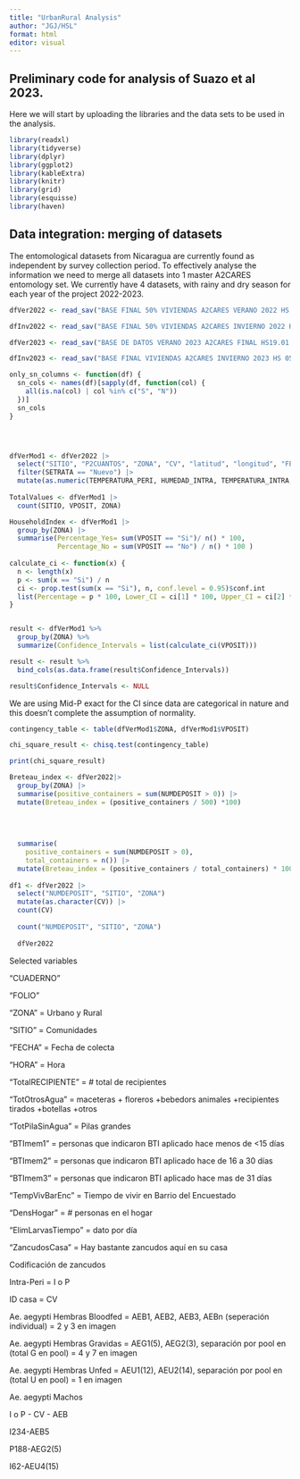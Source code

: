 ```yaml
---
title: "UrbanRural Analysis"
author: "JGJ/HSL"
format: html
editor: visual
---
```


## Preliminary code for analysis of Suazo et al 2023.

Here we will start by uploading the libraries and the data sets to be used in the analysis.

```r

library(readxl)
library(tidyverse)
library(dplyr)
library(ggplot2)
library(kableExtra)
library(knitr)
library(grid)
library(esquisse)
library(haven)
```

## Data integration: merging of datasets

The entomological datasets from Nicaragua are currently found as independent by survey collection period. To effectively analyse the information we need to merge all datasets into 1 master A2CARES entomology set. We currently have 4 datasets, with rainy and dry season for each year of the project 2022-2023.

```r
dfVer2022 <- read_sav("BASE FINAL 50% VIVIENDAS A2CARES VERANO 2022 HS.sav")

dfInv2022 <- read_sav("BASE FINAL 50% VIVIENDAS A2CARES INVIERNO 2022 HS.sav")

dfVer2023 <- read_sav("BASE DE DATOS VERANO 2023 A2CARES FINAL HS19.01.2024.sav")

dfInv2023 <- read_sav("BASE FINAL VIVIENDAS A2CARES INVIERNO 2023 HS 05.02.20246PM.sav")

only_sn_columns <- function(df) {
  sn_cols <- names(df)[sapply(df, function(col) {
    all(is.na(col) | col %in% c("S", "N"))
  })]
  sn_cols
}




dfVerMod1 <- dfVer2022 |>
  select("SITIO", "P2CUANTOS", "ZONA", "CV", "latitud", "longitud", "FECHA_INTRA", "HORA_INTRA", "HORA_PERI", "HUMEDAD_INTRA", "TEMPERATURA_INTRA", "TEMPERATURA_PERI", "HUMEDAD_PERI", "VPOSIT", "CUADERNO", "F", "SETRATA", "TEMPERATURA_PERI", "NUMDEPOSIT", "DEPOSITO", "NUMDEPO", "VPOSIT", "CANTIDAD_AEDES_INTRA", "HEMBRAS_LIGERO_INTRA","MACHOS_INTRA", "CANTIDAD_AEDES_PERI", "HEMBRAS_LIGERO_PERI", "total_adultos_AE", "cantidad_hembras_intra", "cantidad_hembras_peri","CLUSTER", "UTIL", "l1ae_sum", "l2ae_sum", "l3ae_sum", "l4ae_sum", "pupaae_sum") |>
  filter(SETRATA == "Nuevo") |>
  mutate(as.numeric(TEMPERATURA_PERI, HUMEDAD_INTRA, TEMPERATURA_INTRA, HUMEDAD_PERI, VPOSIT, NUMDEPOSIT, DEPOSITO, NUMDEPO, VPOSIT, CANTIDAD_AEDES_INTRA, HEMBRAS_LIGERO_INTRA, MACHOS_INTRA, CANTIDAD_AEDES_PERI, HEMBRAS_LIGERO_PERI, total_adultos_AE, cantidad_hembras_intra, cantidad_hembras_peri, CLUSTER, l1ae_sum, l2ae_sum, l3ae_sum, l4ae_sum,pupaae_sum))
           
TotalValues <- dfVerMod1 |>
  count(SITIO, VPOSIT, ZONA)

HouseholdIndex <- dfVerMod1 |>
  group_by(ZONA) |>
  summarise(Percentage_Yes= sum(VPOSIT == "Si")/ n() * 100,
            Percentage_No = sum(VPOSIT == "No") / n() * 100 )
 
calculate_ci <- function(x) {
  n <- length(x)
  p <- sum(x == "Si") / n
  ci <- prop.test(sum(x == "Si"), n, conf.level = 0.95)$conf.int
  list(Percentage = p * 100, Lower_CI = ci[1] * 100, Upper_CI = ci[2] * 100)
}


result <- dfVerMod1 %>%
  group_by(ZONA) %>%
  summarize(Confidence_Intervals = list(calculate_ci(VPOSIT)))

result <- result %>%
  bind_cols(as.data.frame(result$Confidence_Intervals))

result$Confidence_Intervals <- NULL
```

We are using Mid-P exact for the CI since data are categorical in nature and this doesn't complete the assumption of normality.

```r

contingency_table <- table(dfVerMod1$ZONA, dfVerMod1$VPOSIT)

chi_square_result <- chisq.test(contingency_table)

print(chi_square_result)

```

```r

Breteau_index <- dfVer2022|>
  group_by(ZONA) |>
  summarise(positive_containers = sum(NUMDEPOSIT > 0)) |>
  mutate(Breteau_index = (positive_containers / 500) *100)
  
  
  
  
  summarise(
    positive_containers = sum(NUMDEPOSIT > 0),
    total_containers = n()) |>
  mutate(Breteau_index = (positive_containers / total_containers) * 100)
  
df1 <- dfVer2022 |>
  select("NUMDEPOSIT", "SITIO", "ZONA")
  mutate(as.character(CV)) |>
  count(CV)
  
  count("NUMDEPOSIT", "SITIO", "ZONA")
  
  dfVer2022
```

Selected variables

"CUADERNO"

"FOLIO"

"ZONA" = Urbano y Rural

"SITIO" = Comunidades

"FECHA" = Fecha de colecta

"HORA" = Hora

"TotalRECIPIENTE" = \# total de recipientes

"TotOtrosAgua" = maceteras + floreros +bebedors animales +recipientes tirados +botellas +otros

"TotPilaSinAgua" = Pilas grandes

"BTImem1" = personas que indicaron BTI aplicado hace menos de \<15 días

"BTImem2" = personas que indicaron BTI aplicado hace de 16 a 30 días

"BTImem3" = personas que indicaron BTI aplicado hace mas de 31 días

"TempVivBarEnc" = Tiempo de vivir en Barrio del Encuestado

"DensHogar" = \# personas en el hogar

"ElimLarvasTiempo" = dato por día

"ZancudosCasa" = Hay bastante zancudos aquí en su casa

Codificación de zancudos

Intra-Peri = I o P

ID casa = CV

Ae. aegypti Hembras Bloodfed = AEB1, AEB2, AEB3, AEBn (seperación individual) = 2 y 3 en imagen

Ae. aegypti Hembras Gravidas = AEG1(5), AEG2(3), separación por pool en (total G en pool) = 4 y 7 en imagen

Ae. aegypti Hembras Unfed = AEU1(12), AEU2(14), separación por pool en (total U en pool) = 1 en imagen

Ae. aegypti Machos

I o P - CV - AEB

I234-AEB5

P188-AEG2(5)

I62-AEU4(15)
